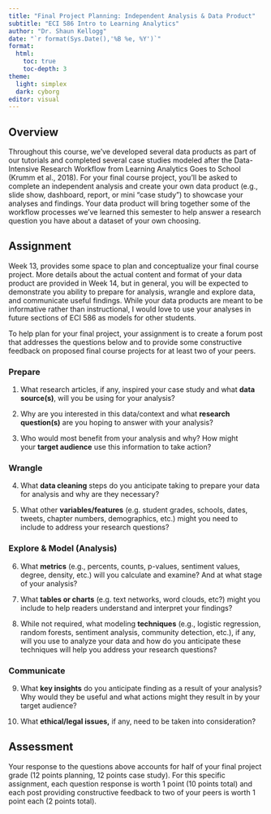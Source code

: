 ```yaml
---
title: "Final Project Planning: Independent Analysis & Data Product"
subtitle: "ECI 586 Intro to Learning Analytics"
author: "Dr. Shaun Kellogg"
date: "`r format(Sys.Date(),'%B %e, %Y')`"
format:
  html:
    toc: true
    toc-depth: 3
theme:
  light: simplex
  dark: cyborg
editor: visual
---
```


## Overview

Throughout this course, we've developed several data products as part of our tutorials and completed several case studies modeled after the Data-Intensive Research Workflow from Learning Analytics Goes to School (Krumm et al., 2018). For your final course project, you'll be asked to complete an independent analysis and create your own data product (e.g., slide show, dashboard, report, or mini "case study") to showcase your analyses and findings. Your data product will bring together some of the workflow processes we've learned this semester to help answer a research question you have about a dataset of your own choosing.

## Assignment

Week 13, provides some space to plan and conceptualize your final course project. More details about the actual content and format of your data product are provided in Week 14, but in general, you will be expected to demonstrate you ability to prepare for analysis, wrangle and explore data, and communicate useful findings. While your data products are meant to be informative rather than instructional, I would love to use your analyses in future sections of ECI 586 as models for other students.

To help plan for your final project, your assignment is to create a forum post that addresses the questions below and to provide some constructive feedback on proposed final course projects for at least two of your peers.

### Prepare

1.  What research articles, if any, inspired your case study and what **data source(s)**, will you be using for your analysis?

2.  Why are you interested in this data/context and what **research question(s)** are you hoping to answer with your analysis?

3.  Who would most benefit from your analysis and why? How might your **target audience** use this information to take action?

### Wrangle

4.  What **data cleaning** steps do you anticipate taking to prepare your data for analysis and why are they necessary? 

5.  What other **variables/features** (e.g. student grades, schools, dates, tweets, chapter numbers, demographics, etc.) might you need to include to address your research questions?

### Explore & Model (Analysis)

6.  What **metrics** (e.g., percents, counts, p-values, sentiment values, degree, density, etc.) will you calculate and examine? And at what stage of your analysis?

7.  What **tables or charts** (e.g. text networks, word clouds, etc?) might you include to help readers understand and interpret your findings?

8.  While not required, what modeling **techniques** (e.g., logistic regression, random forests, sentiment analysis, community detection, etc.), if any, will you use to analyze your data and how do you anticipate these techniques will help you address your research questions?

### Communicate

9.  What **key insights** do you anticipate finding as a result of your analysis? Why would they be useful and what actions might they result in by your target audience?

10. What **ethical/legal issues,** if any, need to be taken into consideration?

## Assessment

Your response to the questions above accounts for half of your final project grade (12 points planning, 12 points case study). For this specific assignment, each question response is worth 1 point (10 points total) and each post providing constructive feedback to two of your peers is worth 1 point each (2 points total).
